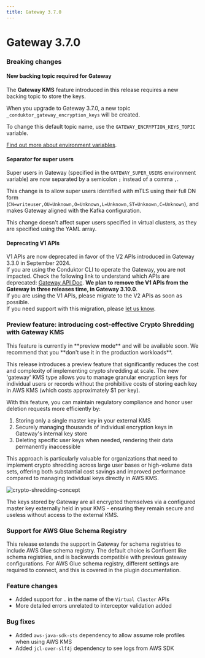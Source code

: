 ```yaml
---
title: Gateway 3.7.0
---
```

# Gateway 3.7.0

### Breaking changes

#### New backing topic required for Gateway

The **Gateway KMS** feature introduced in this release requires a new backing topic to store the keys.

When you upgrade to Gateway 3.7.0, a new topic `_conduktor_gateway_encryption_keys` will be created.

To change this default topic name, use the `GATEWAY_ENCRYPTION_KEYS_TOPIC` variable.

[Find out more about environment variables](https://docs.conduktor.io/gateway/configuration/env-variables/#topics-names).

#### Separator for super users 
Super users in Gateway (specified in the `GATEWAY_SUPER_USERS` environment variable) are now separated by a semicolon `;` instead of a comma `,`. 

This change is to allow super users identified with mTLS using their full DN form (`CN=writeuser,OU=Unknown,O=Unknown,L=Unknown,ST=Unknown,C=Unknown`), and makes Gateway aligned with the Kafka configuration.

<Info>
This change doesn't affect super users specified in virtual clusters, as they are specified using the YAML array.
</Info>

#### Deprecating V1 APIs
V1 APIs are now deprecated in favor of the V2 APIs introduced in Gateway 3.3.0 in September 2024.  
If you are using the Conduktor CLI to operate the Gateway, you are not impacted.
Check the following link to understand which APIs are deprecated: [Gateway API Doc](https://developers.conduktor.io/?product=gateway&version=3.6.1&gatewayApiVersion=v1).
**We plan to remove the V1 APIs from the Gateway in three releases time, in Gateway 3.10.0**.  
If you are using the V1 APIs, please migrate to the V2 APIs as soon as possible.  
If you need support with this migration, please [let us know](https://support.conduktor.io/hc/en-gb/requests/new?ticket_form_id=17438363566609).


### Preview feature: introducing cost-effective Crypto Shredding with Gateway KMS

<Warning>
This feature is currently in **preview mode** and will be available soon. We recommend that you **don't use it in the production workloads**.
</Warning>

This release introduces a preview feature that significantly reduces the cost and complexity of implementing crypto shredding at scale. The new 'gateway' KMS type allows you to manage granular encryption keys for individual users or records without the prohibitive costs of storing each key in AWS KMS (which costs approximately $1 per key).

With this feature, you can maintain regulatory compliance and honor user deletion requests more efficiently by:

1. Storing only a single master key in your external KMS
1. Securely managing thousands of individual encryption keys in Gateway's internal key store
1. Deleting specific user keys when needed, rendering their data permanently inaccessible

This approach is particularly valuable for organizations that need to implement crypto shredding across large user bases or high-volume data sets, offering both substantial cost savings and improved performance compared to managing individual keys directly in AWS KMS.  

![crypto-shredding-concept](/images/changelog/gateway/v3.7.0/crypto-shredding-concept.png)

The keys stored by Gateway are all encrypted themselves via a configured master key externally held in your KMS - ensuring they remain secure and useless without access to the external KMS.

### Support for AWS Glue Schema Registry

This release extends the support in Gateway for schema registries to include AWS Glue schema registry. The default choice is Confluent like schema registries, and is backwards compatible with previous gateway configurations. For AWS Glue schema registry, different settings are required to connect, and this is covered in the plugin documentation.


### Feature changes
- Added support for `.` in the name of the `Virtual Cluster` APIs
- More detailed errors unrelated to interceptor validation added

### Bug fixes
- Added `aws-java-sdk-sts` dependency to allow assume role profiles when using AWS KMS
- Added `jcl-over-slf4j` dependency to see logs from AWS SDK

